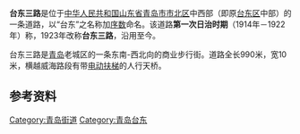 {{Infobox China Road
|中文道路名称=台东三路
|道路名称拼音=TAIDONG 3<sup>rd</sup> Rd
|路牌类型=Qingdao
|道路方向=WE
|图片=
|图片说明=
|道路属性=城市步行街
|道路总长度=0.99
|车速限制=
|行车线数量=
|所在地区={{CHN}}[[山东省|山东省]][[青岛市|青岛市]]
|起点=延安三路
|终点=大名路
|道路命名日期=1923年
|命名缘由=[[台东镇|台东镇]]道路整理
|道路旧名={{lang|ja|台東鎮二丁目}}
|道路动工日期=
|通车日期=
|路段主要建筑=
}}
'''台东三路'''是位于[[中华人民共和国|中华人民共和国]][[山东省|山东省]][[青岛市|青岛市]][[市北区|市北区]]中西部（即原[[台东区_(青岛市)|台东区]]中部）的一条道路，以“台东”之名称加[[序数|序数]]命名。该道路'''第一次日治时期'''（1914年－1922年）称'''{{lang|ja|台東鎮二丁目}}'''，1923年改称'''台东三路'''{{参|青岛公安局《民国十二年胶澳商埠警察厅管辖区域新旧路名对照表》，1937年9月21日分立第81卷}}，沿用至今。

台东三路是[[青岛|青岛]]老城区的一条东南-西北向的商业步行街。道路全长990米，宽10米，横越威海路段有带[[电动扶梯|电动扶梯]]的人行天桥。

==参考资料==
{{RefFoot}}
{{青岛老街}}
[[Category:青岛街道|Category:青岛街道]]
[[Category:青岛台东|Category:青岛台东]]